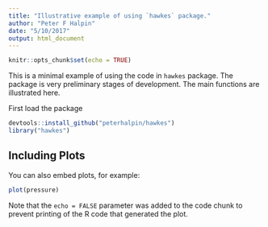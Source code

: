 ```yaml
---
title: "Illustrative example of using `hawkes` package."
author: "Peter F Halpin"
date: "5/10/2017"
output: html_document
---
```


```r
knitr::opts_chunk$set(echo = TRUE)
```

This is a minimal example of using the code in `hawkes` package. The package is very preliminary stages of development. The main functions are illustrated here. 

First load the package

```r
devtools::install_github("peterhalpin/hawkes")
library("hawkes")

```

## Including Plots

You can also embed plots, for example:

```r
plot(pressure)
```

Note that the `echo = FALSE` parameter was added to the code chunk to prevent printing of the R code that generated the plot.
